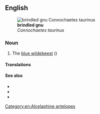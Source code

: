==English==
[[File:Gnu head.jpg|thumb|'''brindled gnu'''<br>''Connochaetes taurinus'']]

===Noun===
{{en-noun}}

# The [[blue wildebeest]] ({{taxlink|Connochaetes taurinus|species|noshow=1}})

====Translations====
{{trans-see|blue wildebeest}}

====See also====
* {{projectlink|wikipedia|Blue Wildebeest}}
* {{specieslite|Connochaetes taurinus}}
* {{commonslite|Connochaetes taurinus}}

[[Category:en:Alcelaphine antelopes]]